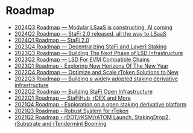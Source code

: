 # Roadmap
- [2024Q3 Roadmap — Modular LSaaS is constructing, AI coming](https://stafi-protocol.medium.com/2024q3-roadmap-modular-lsaas-is-constructing-ai-coming-0831bfba023e)
- [2024Q2 Roadmap — StaFi 2.0 released, all the way to LSaaS](https://medium.com/stafi/2024q2-roadmap-stafi2-0-released-all-the-way-to-lsaas-3192487d8d76)
- [2024Q1 Roadmap — StaFi 2.0](https://medium.com/stafi/2024q1-roadmap-stafi-2-0-54ba4824270a)
- [2023Q4 Roadmap — Decentralizing StaFi and Layer1 Staking](https://medium.com/stafi/2023q4-roadmap-decentralizing-stafi-and-layer1-staking-89cf75d6a349)
- [2023Q3 Roadmap — Building The Next Phase of LSD Infrastructure](https://medium.com/stafi/2023q3-roadmap-building-the-next-phase-of-lsd-infrastructure-de9d885aa1a9)
- [2023Q2 Roadmap — LSD For EVM Compatible Chains](https://medium.com/stafi/2023q2-roadmap-lsd-for-evm-compatible-chains-862afe24be79)
- [2023Q1 Roadmap - Exploring New Horizons Of The New Year](https://medium.com/stafi/2023q1-roadmap-exploring-new-horizons-of-the-new-year-b8d0e51a5ad3)
- [2022Q4 Roadmap — Optimize and Scale rToken Solutions to New](https://medium.com/stafi/2022q4-roadmap-optimize-and-scale-rtoken-solutions-to-new-91605f3770d1)
- [2022Q3 Roadmap — Building a widely adopted staking derivative infrastructure](https://medium.com/stafi/2022q3-roadmap-building-a-widely-adopted-staking-derivative-infrastructure-edbfe83f5360)
- [2022Q2 Roadmap — Building StaFi Open Infrastructure](https://medium.com/stafi/2022-q2-roadmap-building-stafi-open-infrastructure-1b98fa8a3a19)
- [2022Q1 Roadmap — StaFiHub, rDEX and More](https://medium.com/stafi/stafi-2022-q1-roadmap-stafihub-rdex-and-more-d537f16679f7)
- [2021Q4 Roadmap - Exploration on a open staking derivative platform](https://medium.com/stafi/stafi-q4-roadmap-exploration-on-a-open-staking-derivative-platform-1a4beccb7cd7)
- [2021Q3 Roadmap - Robust System for rToken](https://medium.com/stafi/stafi-2021q3-roadmap-robust-system-for-rtoken-d06ade1f46e9)
- [2021Q2 Roadmap - rDOT/rKSM/rATOM Launch, StakingDrop2, rSubstrate and rTendermint Booming](https://medium.com/stafi/stafi-2021q2-roadmap-rdot-rksm-ratom-launch-stakingdrop2-rsubstrate-and-rtendermint-booming-1a97491adfef)
